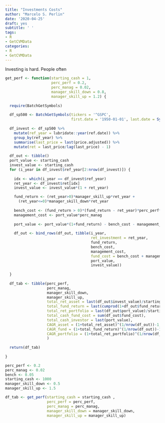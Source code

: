 ```yaml
---
title: "Investments Costs"
author: "Marcelo S. Perlin"
date: '2020-04-25'
draft: yes
subtitle: ' '
tags:
- R
- GetCVMData
categories:
- R
- GetCVMData
---
```



Investing is hard. 
People often 



```r
get_perf <- function(starting_cash = 1, 
                     perc_perf = 0.2, 
                     perc_manag = 0.02, 
                     manager_skill_down = 0.8,
                     manager_skill_up = 1.2) {
  
  require(BatchGetSymbols)
  
  df_sp500 <- BatchGetSymbols(tickers = '^GSPC', 
                              first.date = '1950-01-01', last.date = Sys.Date())[[2]]
  
  df_invest <- df_sp500 %>%
    mutate(ref_year = lubridate::year(ref.date)) %>%
    group_by(ref_year) %>%
    summarise(last_price = last(price.adjusted)) %>%
    mutate(ret = last_price/lag(last_price) - 1)
  
  df_out <- tibble()
  port_value <- starting_cash
  invest_value <- starting_cash
  for (i_year in df_invest$ref_year[2:nrow(df_invest)]) {
    
    idx <- which(i_year == df_invest$ref_year)
    ret_year <- df_invest$ret[idx]
    invest_value <- invest_value*(1 + ret_year)

    fund_return <- (ret_year>0)*manager_skill_up*ret_year + 
      (ret_year<=0)*manager_skill_down*ret_year
    
    bench_cost <- (fund_return > 0)*(fund_return - ret_year)*perc_perf*port_value
    management_cost <- port_value*perc_manag
    
    port_value <- port_value*(1+fund_return) - bench_cost - management_cost
    
    df_out <- bind_rows(df_out, tibble(i_year, 
                                       ret_investment = ret_year,
                                       fund_return,
                                       bench_cost,
                                       management_cost,
                                       fund_cost = bench_cost + management_cost,
                                       port_value, 
                                       invest_value))
    
  }
  
  df_tab <- tibble(perc_perf, 
                   perc_manag,
                   manager_skill_down,
                   manager_skill_up,
                   total_ret_asset = last(df_out$invest_value)/starting_cash-1,
                   total_fund_return = last(cumprod(1+df_out$fund_return)) - 1,
                   total_ret_portfolio = last(df_out$port_value)/starting_cash-1,
                   total_cash_fund_cost = sum(df_out$fund_cost),
                   total_cash_investor = last(port_value),
                   CAGR_asset = (1+total_ret_asset)^(1/nrow(df_out))-1,
                   CAGR_fund = (1+total_fund_return)^(1/nrow(df_out))-1,
                   CAGR_portfolio = (1+total_ret_portfolio)^(1/nrow(df_out))-1
                   )
                   
  return(df_tab)
  
}

perc_perf <- 0.2
perc_manag <- 0.02
bench <- 0.05
starting_cash <- 1000
manager_skill_down <- 0.5
manager_skill_up <- 1.5

df_tab <- get_perf(starting_cash = starting_cash , 
                   perc_perf = perc_perf, 
                   perc_manag = perc_manag, 
                   manager_skill_down = manager_skill_down,
                   manager_skill_up = manager_skill_up)

```
